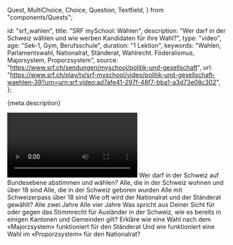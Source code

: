   Quest,
  MultiChoice,
  Choice,
  Question,
  Textfield,
} from "components/Quests";

  id: "srf_wahlen",
  title: "SRF mySchool: Wählen",
  description:
    "Wer darf in der Schweiz wählen und wie werben Kandidaten für ihre Wahl?",
  type: "video",
  age: "Sek-1, Gym, Berufsschule",
  duration: "1 Lektion",
  keywords:
    "Wahlen, Parlamentswahl, Nationalrat, Ständerat, Wahlrecht. Föderalismus, Majorsystem, Proporzsystem",
  source: "https://www.srf.ch/sendungen/myschool/politik-und-gesellschaft",
  url:
    "https://www.srf.ch/play/tv/srf-myschool/video/politik-und-gesellschaft-waehlen-39?urn=urn:srf:video:ad7afe41-297f-48f7-bba1-a3d73e08c302",
};

<Ref source={meta.source}>
  <p>{meta.description}</p>
  <Video url={meta.url} />
</Ref>

<Quest>
  <Question>
    Wer darf in der Schweiz auf Bundesebene abstimmen und wählen?
    <MultiChoice id="1">
      <Choice> Alle, die in der Schweiz wohnen und über 18 sind</Choice>
      <Choice>Alle, die in der Schweiz geboren wurden</Choice>
      <Choice correct>Alle mit Schweizerpass über 18 sind</Choice>
    </MultiChoice>
  </Question>
  <Question>
    Wie oft wird der Nationalrat und der Ständerat gewählt?
    <MultiChoice id="2" row>
      <Choice> Alle zwei Jahre</Choice>
      <Choice correct>Alle vier Jahre</Choice>
    </MultiChoice>
  </Question>
  <Question>
    Was spricht aus Deiner Sicht für oder gegen das Stimmrecht für Ausländer in
    der Schweiz, wie es bereits in einigen Kantonen und Gemeinden gilt?
    <Textfield id="3" lines={4} />
  </Question>
  <Question>
    Erkläre wie eine Wahl nach dem «Majorzsystem» funktioniert für den Ständerat
    <Textfield id="4" />
  </Question>
  <Question>
    Und wie funktioniert eine Wahl im «Proporzsystem» für den Nationalrat?
    <Textfield id="5" />
  </Question>
</Quest>
